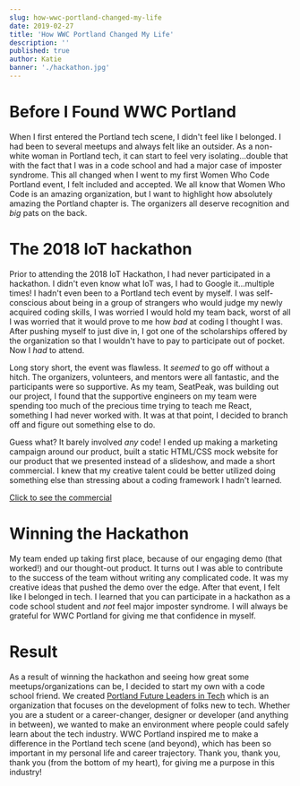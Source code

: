 ```yaml
---
slug: how-wwc-portland-changed-my-life
date: 2019-02-27
title: 'How WWC Portland Changed My Life'
description: ''
published: true
author: Katie
banner: './hackathon.jpg'
---
```


# Before I Found WWC Portland
When I first entered the Portland tech scene, I didn't feel like I belonged. I had been to several meetups and always felt like an outsider. As a non-white woman in Portland tech, it can start to feel very isolating...double that with the fact that I was in a code school and had a major case of imposter syndrome. This all changed when I went to my first Women Who Code Portland event, I felt included and accepted.  We all know that Women Who Code is an amazing organization, but I want to highlight how absolutely amazing the Portland chapter is. The organizers all deserve recognition and *big* pats on the back.

# The 2018 IoT hackathon
Prior to attending the 2018 IoT Hackathon, I had never participated in a hackathon. I didn't even know what IoT was, I had to Google it...multiple times! I hadn't even been to a Portland tech event by myself. I was self-conscious about being in a group of strangers who would judge my newly acquired coding skills, I was worried I would hold my team back, worst of all I was worried that it would prove to me how *bad* at coding I thought I was. After pushing myself to just dive in, I got one of the scholarships offered by the organization so that I wouldn't have to pay to participate out of pocket. Now I *had* to attend. 

Long story short, the event was flawless. It *seemed* to go off without a hitch. The organizers, volunteers, and mentors were all fantastic, and the participants were so supportive. As my team, SeatPeak, was building out our project, I found that the supportive engineers on my team were spending too much of the precious time trying to teach me React, something I had never worked with. It was at that point, I decided to branch off and figure out something else to do. 

Guess what? It barely involved *any* code! I ended up making a marketing campaign around our product, built a static HTML/CSS mock website for our product that we presented instead of a slideshow, and made a short commercial. I knew that my creative talent could be better utilized doing something else than stressing about a coding framework I hadn't learned.

[Click to see the commercial](https://vimeo.com/320260806)

# Winning the Hackathon
My team ended up taking first place, because of our engaging demo (that worked!) and our thought-out product. It turns out I was able to contribute to the success of the team without writing any complicated code. It was my creative ideas that pushed the demo over the edge. After that event, I felt like I belonged in tech. I learned that you can participate in a hackathon as a code school student and *not* feel major imposter syndrome. I will always be grateful for WWC Portland for giving me that confidence in myself. 

# Result
As a result of winning the hackathon and seeing how great some meetups/organizations can be, I decided to start my own with a code school friend. We created [Portland Future Leaders in Tech](/pdxflit) which is an organization that focuses on the development of folks new to tech. Whether you are a student or a career-changer, designer or developer (and anything in between), we wanted to make an environment where people could safely learn about the tech industry. WWC Portland inspired me to make a difference in the Portland tech scene (and beyond), which has been so important in my personal life and career trajectory. Thank you, thank you, thank you (from the bottom of my heart), for giving me a purpose in this industry!
